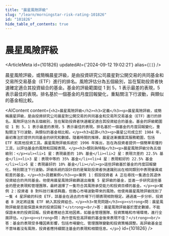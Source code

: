 ```yaml
---
title: "晨星風險評級"
slug: "/learn/morningstar-risk-rating-101826"
id: "101826"
hide_table_of_contents: true
---
```



# 晨星風險評級

<ArticleMeta id={101826} updatedAt={'2024-09-12 19:02:21'} alias={`[]`} />
<div className='border-solid border-b border-t-0 my-4 border-[var(--ifm-color-gray-300)]' />

晨星風險評級，或簡稱晨星評級，是由投資研究公司晨星對公開交易的共同基金和交易所交易基金（ETF）進行的排名。風險評估分為五個級別，旨在幫助投資者快速確定適合其投資組合的基金。基金的評級範圍從 1 到 5，1 表示最差的表現，5 表示最佳的表現。排名基於一個基金的月度回報變化，重點關注下行波動，與類似的基金相比較。

<AIContent content={`<h2>晨星風險評級</h2><h3>定義</h3><p>晨星風險評級，或簡稱晨星評級，是由投資研究公司晨星對公開交易的共同基金和交易所交易基金（ETF）進行的排名。風險評估分為五個級別，旨在幫助投資者快速確定適合其投資組合的基金。基金的評級範圍從 1 到 5，1 表示最差的表現，5 表示最佳的表現。排名基於一個基金的月度回報變化，重點關注下行波動，與類似的基金相比較。</p><h3>起源</h3><p>晨星公司成立於 1984 年，最初專注於提供共同基金的研究和數據。隨着時間的推移，晨星逐漸擴展其服務範圍，包括 ETF 和其他投資工具。晨星風險評級系統於 1996 年推出，旨在為投資者提供一個簡單易懂的工具，以評估基金的風險和回報表現。</p><h3>類別與特點</h3><p>晨星風險評級分為五個級別：</p><ul><li>1 星：表現最差的 10% 基金</li><li>2 星：表現次差的 22.5% 基金</li><li>3 星：表現中等的 35% 基金</li><li>4 星：表現較好的 22.5% 基金</li><li>5 星：表現最好的 10% 基金</li></ul><p>這些評級基於基金的月度回報變化，特別關注下行波動。評級系統的設計目的是幫助投資者快速識別出在相同類別中表現優異或較差的基金。</p><h3>具體案例</h3><p>案例 1：假設投資者 A 正在尋找一隻適合其退休投資組合的共同基金。他使用晨星風險評級篩選出幾隻 5 星評級的基金，並進一步研究這些基金的歷史表現和管理團隊，最終選擇了一隻符合其風險承受能力和投資目標的基金。</p><p>案例 2：投資者 B 對科技行業感興趣，但擔心市場波動帶來的風險。他使用晨星風險評級找到了一隻 4 星評級的科技 ETF，該基金在過去的市場下行期表現相對穩定。通過進一步分析，投資者 B 決定將這隻 ETF 納入其投資組合。</p><h3>常見問題</h3><p><strong>問：晨星風險評級是否能保證未來的投資回報？</strong><br/>答：晨星風險評級基於歷史數據，不能保證未來的投資回報。投資者應結合其他因素，如基金管理團隊、投資策略和市場環境，進行全面評估。</p><p><strong>問：為什麼有些高評級的基金後來表現不佳？</strong><br/>答：基金的表現受多種因素影響，包括市場變化、管理團隊變動和投資策略調整。高評級基金並不意味着沒有風險，投資者應持續關注基金的表現和相關信息。</p>`} id={101826} />
